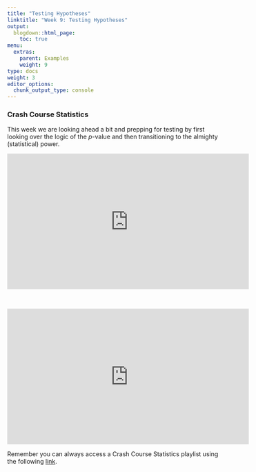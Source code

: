 ```yaml
---
title: "Testing Hypotheses"
linktitle: "Week 9: Testing Hypotheses"
output:
  blogdown::html_page:
    toc: true
menu:
  extras:
    parent: Examples
    weight: 9
type: docs
weight: 3
editor_options: 
  chunk_output_type: console
---
```


### Crash Course Statistics
This week we are looking ahead a bit and prepping for testing by first looking over the logic of the *p*-value and then transitioning to the almighty (statistical) power.

<p align="center">
<iframe width="560" height="315" src="https://www.youtube.com/embed/PPD8lER8ju4" frameborder="0" allow="accelerometer; autoplay; encrypted-media; gyroscope; picture-in-picture" allowfullscreen></iframe>
</p>
<br>
<p align="center">
<iframe width="560" height="315" src="https://www.youtube.com/embed/WWagtGT1zH4" frameborder="0" allow="accelerometer; autoplay; encrypted-media; gyroscope; picture-in-picture" allowfullscreen></iframe>
</p>


Remember you can always access a Crash Course Statistics playlist using the following  [link](https://www.youtube.com/playlist?list=PL8dPuuaLjXtNM_Y-bUAhblSAdWRnmBUcr){target="_blank"}.

